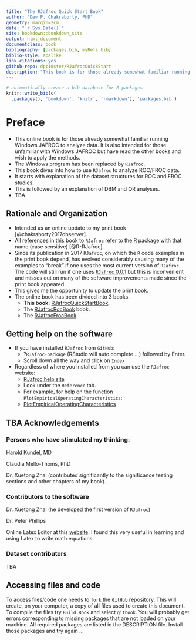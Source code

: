 ```yaml
--- 
title: "The RJafroc Quick Start Book"
author: "Dev P. Chakraborty, PhD"
geometry: margin=2cm
date: "`r Sys.Date()`"
site: bookdown::bookdown_site
output: html_document
documentclass: book
bibliography: [packages.bib, myRefs.bib]
biblio-style: apalike
link-citations: yes
github-repo: dpc10ster/RJafrocQuickStart
description: "This book is for those already somewhat familiar running Windows JAFROC to analyze data. The Windows program has been replaced by RJafroc. This book dives into how to use RJafroc to analyze ROC/FROC data."
---
```



```r
# automatically create a bib database for R packages
knitr::write_bib(c(
  .packages(), 'bookdown', 'knitr', 'rmarkdown'), 'packages.bib')
```



# Preface {#quick-start-index-preface}

* This online book is for those already somewhat familiar running Windows JAFROC to analyze data. It is also intended for those unfamiliar with Windows JAFROC but have read the other books and wish to apply the methods.
* The Windows program has been replaced by `RJafroc`. 
* This book dives into how to use `RJafroc` to analyze ROC/FROC data.
* It starts with explanation of the dataset structures for ROC and FROC studies.
* This is followed by an explanation of DBM and OR analyses.
* TBA.


## Rationale and Organization {#quick-start-index-rationale-and-organization}

* Intended as an online update to my print book [@chakraborty2017observer].
* All references in this book to `RJafroc` refer to the R package with that name (case sensitive) [@R-RJafroc]. 
* Since its publication in 2017 `RJafroc`, on which the `R` code examples in the print book depend, has evolved considerably causing many of the examples to "break" if one uses the most current version of `RJafroc`. The code will still run if one uses [`RJafroc` 0.0.1](https://cran.r-project.org/src/contrib/Archive/RJafroc/) but this is inconvenient and misses out on many of the software improvements made since the print book appeared.
* This gives me the opportunity to update the print book.
* The online book has been divided into 3 books.
    + **This book:** [RJafrocQuickStartBook](https://dpc10ster.github.io/RJafrocQuickStart/).
    + The [RJafrocRocBook](https://dpc10ster.github.io/RJafrocRocBook/) book.
    + The [RJafrocFrocBook](https://dpc10ster.github.io/RJafrocFrocBook/).


## Getting help on the software {#quick-start-index-getting-help}

* If you have installed `RJafroc` from `GitHub`:
    + ?`RJafroc-package` (RStudio will auto complete ...) followed by Enter.
    + Scroll down all the way and click on `Index`
* Regardless of where you installed from you can use the `RJafroc` website:
    + [RJafroc help site](https://dpc10ster.github.io/RJafroc/)
    + Look under the `Reference` tab. 
    + For example, for help on the function `PlotEmpiricalOperatingCharacteristics`:
    + [PlotEmpiricalOperatingCharacteristics](https://dpc10ster.github.io/RJafroc/reference/PlotEmpiricalOperatingCharacteristics.html)




## TBA Acknowledgements {#quick-start-index-acknowledgements}

### Persons who have stimulated my thinking:

Harold Kundel, MD

Claudia Mello-Thoms, PhD

Dr. Xuetong Zhai (contributed significantly to the significance testing sections and other chapters of my book).

### Contributors to the software {#quick-start-index-contributors}

Dr. Xuetong Zhai (he developed the first version of `RJafroc`)

Dr. Peter Phillips

Online Latex Editor at this [website](https://latexeditor.lagrida.com/). I found this very useful in learning and using Latex to write math equations. 

### Dataset contributors {#quick-start-index-dataset-contributors}

TBA


## Accessing files and code {#quick-start-index-how-to-access-files}

To access files/code one needs to `fork` the `GitHub` repository. This will create, on your computer, a copy of all files used to create this document. To compile the files try `Build Book` and select `gitbook`. You will probably get errors corresponding to missing packages that are not loaded on your machine. All required packages are listed in the DESCRIPTION file. Install those packages and try again ...




